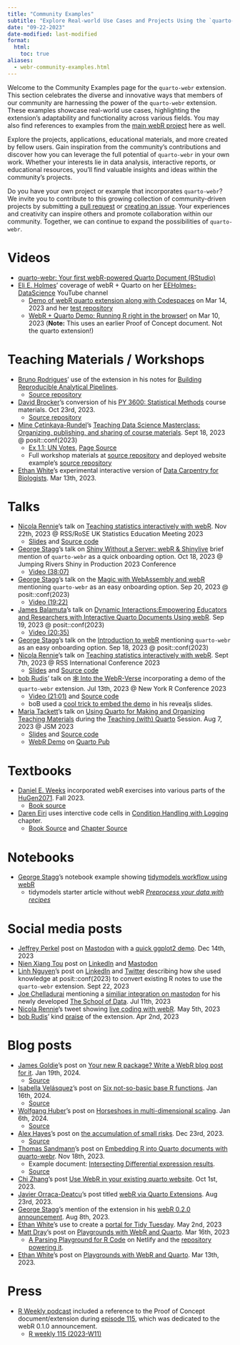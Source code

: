 ```yaml
---
title: "Community Examples"
subtitle: "Explore Real-world Use Cases and Projects Using the `quarto-webr` Extension"
date: "09-22-2023"
date-modified: last-modified
format: 
  html:
    toc: true
aliases:
  - webr-community-examples.html
---
```


Welcome to the Community Examples page for the `quarto-webr` extension. This section celebrates the diverse and innovative ways that members of our community are harnessing the power of the `quarto-webr` extension. These examples showcase real-world use cases, highlighting the extension's adaptability and functionality across various fields. You may also find references to examples from the [main webR project](https://webr.r-wasm.org/) here as well.

Explore the projects, applications, educational materials, and more created by fellow users. Gain inspiration from the community's contributions and discover how you can leverage the full potential of `quarto-webr` in your own work. Whether your interests lie in data analysis, interactive reports, or educational resources, you'll find valuable insights and ideas within the community's projects.

Do you have your own project or example that incorporates `quarto-webr`? We invite you to contribute to this growing collection of community-driven projects by submitting a [pull request](https://github.com/coatless/quarto-webr/edit/main/docs/qwebr-community-examples.qmd) or [creating an issue](https://github.com/coatless/quarto-webr/issues/new?assignees=&labels=community-example&projects=&template=community-example.yml&title=%5BExample%5D%3A+). Your experiences and creativity can inspire others and promote collaboration within our community. Together, we can continue to expand the possibilities of `quarto-webr`.

# Videos

- [quarto-webr: Your first webR-powered Quarto Document (RStudio)](https://www.youtube.com/watch?v=DoRR2S5lLvk)
- [Eli E. Holmes](https://eeholmes.github.io/)' coverage of webR + Quarto on her [EEHolmes-DataScience](https://www.youtube.com/@eeholmes-datascience4849) YouTube channel
  - [Demo of webR quarto extension along with Codespaces](https://www.youtube.com/watch?v=hVLF98HP6Sw) on Mar 14, 2023 and her [test repository](https://github.com/eeholmes/test-webr)
  - [WebR + Quarto Demo: Running R right in the browser!](https://www.youtube.com/watch?v=g_2ogFn2XrY) on Mar 10, 2023 (**Note:** This uses an earlier Proof of Concept document. Not the quarto extension!)

# Teaching Materials / Workshops

- [Bruno Rodrigues](https://www.brodrigues.co/)' use of the extension in his notes for [Building Reproducible Analytical Pipelines](https://rap4mads.eu/).
  - [Source repository](https://github.com/b-rodrigues/rap4mads_2023)
- [David Brocker](https://davidabrocker.com/)'s conversion of his [PY 3600: Statistical Methods](https://davidbrocker.github.io/DBPSYC3400/) course materials. Oct 23rd, 2023.
  - [Source repository](https://github.com/davidbrocker/DBPSYC3400/)
- [Mine Çetinkaya-Rundel](https://mine-cr.com/)'s [Teaching Data Science Masterclass: Organizing, publishing, and sharing of course materials](https://posit-conf-2023.github.io/teach-ds-masterclass/materials/course-materials). Sept 18, 2023 @ posit::conf(2023)
  - [Ex 1.1: UN Votes](https://data-sci-101.github.io/ae/ae-01-unvotes.html), [Page Source](https://github.com/data-sci-101/data-sci-101.github.io/blob/main/ae/ae-01-unvotes.qmd)
  - Full workshop materials at [source repository](https://github.com/posit-conf-2023/teach-ds-masterclass) and deployed website example's [source repository](https://github.com/data-sci-101/data-sci-101.github.io)
- [Ethan White](https://www.weecology.org/author/ethan-white/)'s experimental interactive version of [Data Carpentry for Biologists](https://interactive-lessons.weecology.org/). Mar 13th, 2023.

# Talks

- [Nicola Rennie](https://nrennie.rbind.io/)'s talk on [Teaching statistics interactively with webR](https://nrennie.rbind.io/talks/rss-conference-teaching-webr/). Nov 22th, 2023 @ RSS/RoSE UK Statistics Education Meeting 2023
  - [Slides](https://teaching-with-webr.netlify.app/#/title-slide) and [Source code](https://github.com/nrennie/teaching-with-webR)
- [George Stagg](https://gws.phd)'s talk on [Shiny Without a Server: webR & Shinylive](https://georgestagg.github.io/shiny-without-a-server-2023/) brief mention of `quarto-webr` as a quick onboarding option. Oct 18, 2023 @ Jumping Rivers Shiny in Production 2023 Conference
  - [Video (38:07)](https://www.youtube.com/watch?v=GlZKReTx8GA)
- [George Stagg](https://gws.phd)'s talk on the [Magic with WebAssembly and webR](https://gws.quarto.pub/magic-with-wasm-and-webr/#/title-slide) mentioning `quarto-webr` as an easy onboarding option. Sep 20, 2023 @ posit::conf(2023)
  - [Video (19:22)](https://www.youtube.com/watch?v=P7aTHrgjHt4&list=PL9HYL-VRX0oRFZslRGHwHuwea7SvAATHp&index=78)
- [James Balamuta](https://thecoatlessprofessor.com/)'s talk on [Dynamic Interactions:Empowering Educators and Researchers with Interactive Quarto Documents Using webR](https://assets.thecoatlessprofessor.com/talks/quarto-webr-posit-conf-23-talk.pdf). Sep 19, 2023 @ posit::conf(2023)
  - [Video (20:35)](https://www.youtube.com/watch?v=60i9f861HLg&list=PL9HYL-VRX0oRFZslRGHwHuwea7SvAATHp&index=51)
- [George Stagg](https://gws.phd)'s talk on the [Introduction to webR](https://gws.quarto.pub/introduction-to-webr-2023/#/title-slide) mentioning `quarto-webr` as an easy onboarding option. Sep 18, 2023 @ posit::conf(2023)
- [Nicola Rennie](https://nrennie.rbind.io/)'s talk on [Teaching statistics interactively with webR](https://nrennie.rbind.io/talks/rss-conference-teaching-webr/). Sept 7th, 2023 @ RSS International Conference 2023
  - [Slides](https://teaching-with-webr.netlify.app/#/title-slide) and [Source code](https://github.com/nrennie/teaching-with-webR)
- [bob Rudis](https://rud.is/)' talk on [🕸️ Into the WebR-Verse](https://github.com/hrbrmstr/2023-nyr-webr) incorporating a demo of the `quarto-webr` extension. Jul 13th, 2023 @ New York R Conference 2023
  - [Video (21:01)](https://www.youtube.com/watch?v=inpwcTUmBDY&list=PLlzRFZmxVl9RYNkA-lRUxloDYrd1Bhln9&index=8) and [Source code](https://github.com/hrbrmstr/2023-nyr-webr)
  - boB used a [cool trick to embed the demo](https://github.com/coatless/quarto-webr/issues/14#issuecomment-1634944155) in his revealjs slides.
- [Maria Tackett](https://maria-tackett.netlify.app/)'s talk on [Using Quarto for Making and Organizing Teaching Materials](https://mine-cetinkaya-rundel.github.io/teach-with-quarto/talks/5-teaching-materials/) during the [Teaching (with) Quarto](https://mine-cetinkaya-rundel.github.io/teach-with-quarto/) Session. Aug 7, 2023 @ JSM 2023
  - [Slides](https://mine-cetinkaya-rundel.github.io/teach-with-quarto/talks/5-teaching-materials/) and [Source code](https://github.com/mine-cetinkaya-rundel/teach-with-quarto/tree/main/talks/5-teaching-materials)
  - [WebR Demo](https://maria.quarto.pub/webr-demo/) on [Quarto Pub](https://quarto.pub)

# Textbooks

- [Daniel E. Weeks](https://www.sph.pitt.edu/directory/daniel-weeks) incorporated webR exercises into various parts of the [HuGen2071](https://danieleweeks.github.io/HuGen2071). Fall 2023.
  - [Book source](https://github.com/DanielEWeeks/HuGen2071)
- [Daren Eiri](https://www.linkedin.com/in/dareneiri/) uses interctive code cells in [Condition Handling with Logging](https://dareneiri.github.io/positconf2023/source_files/ConditionHandlingWithLogging) chapter.
  - [Book Source](https://github.com/dareneiri/positconf2023) and [Chapter Source](https://github.com/dareneiri/positconf2023/blob/main/source_files/ConditionHandlingWithLogging.qmd)

# Notebooks

- [George Stagg](https://gws.phd/)'s notebook example showing [tidymodels workflow using webR](https://gws.quarto.pub/introduction-to-webr-2023/demo.html)
   - tidymodels starter article without webR [_Preprocess your data with recipes_](https://www.tidymodels.org/start/recipes/)

# Social media posts

- [Jeffrey Perkel](https://github.com/jperkel) post on [Mastodon](https://mastodon.social/@jperkel@sciencemastodon.com/111581346220627969) with a [quick ggplot2 demo](https://jperkel.github.io/). Dec 14th, 2023
- [Nien Xiang Tou](https://www.nienxiangtou.com/) post on [LinkedIn](https://www.linkedin.com/posts/nien-xiang-tou-phd-a15594184_quarto-webr-rstats-activity-7121412832021123072-BWW3) and [Mastodon](https://mastodon.social/@Nxrunning@fosstodon.org/111284901156764484)
- [Linh Nguyen](https://nguyenllpsych.github.io/)'s post on [LinkedIn](https://www.linkedin.com/posts/nguyenllpsych_positconf2023-activity-7111101659509899265-CTay?utm_source=share&utm_medium=member_desktop) and [Twitter](https://twitter.com/nguyenllpsych/status/1705357201400066141) describing how she used knowledge at posit::conf(2023) to convert existing R notes to use the `quarto-webr` extension. Sept 22, 2023
- [Joe Chelladurai](https://joechelladurai.com/) mentioning a [similiar integration on mastodon](https://mastodon.social/@joe_chelladurai@fosstodon.org/110699434655070719) for his newly developed [The School of Data](https://www.theschoolofdata.org/). Jul 11th, 2023
- [Nicola Rennie](https://nrennie.rbind.io/)'s tweet showing [live coding with webR](https://twitter.com/nrennie35/status/1654509541499850752). May 5th, 2023
- [bob Rudis](https://rud.is/)' kind [praise](https://mastodon.social/@hrbrmstr/110130242863636605) of the extension. Apr 2nd, 2023


# Blog posts

- [James Goldie](https://github.com/jimjam-slam)'s post on [Your new R package? Write a WebR blog post for it](https://jamesgoldie.dev/writing/your-new-r-package-webr/). Jan 19th, 2024.
  - [Source](https://github.com/jimjam-slam/jamesgoldie-dev/blob/6b60b2e42c6e21eb1ed8ae390f108592bb48d98c/writing/your-new-r-package-webr/index.qmd)
- [Isabella Velásquez](https://github.com/ivelasq)'s post on [Six not-so-basic base R functions](https://ivelasq.rbind.io/blog/not-so-basic-base-r-functions/). Jan 16th, 2024.
  - [Source](https://github.com/ivelasq/pipedream/blob/e3ad8c78672a34869194f7deae06ba2310e87c2b/blog/not-so-basic-base-r-functions/index.qmd)
- [Wolfgang Huber](https://github.com/wolfganghuber)'s post on [Horseshoes in multi-dimensional scaling](https://www.huber.embl.de/group/posts/horseshoes-embeddings.html). Jan 6th, 2024.
  - [Source](https://github.com/Huber-group-EMBL/Huber-group-EMBL.github.io/blob/af96767084888843dc0100c070a19993de3762fb/posts/horseshoes-embeddings.qmd)
- [Alex Hayes](https://github.com/alexpghayes)'s post on [the accumulation of small risks](https://www.alexpghayes.com/post/2023-12-12-accumulation-of-risk/). Dec 23rd, 2023.
  - [Source](https://github.com/alexpghayes/quarto-blog/blob/a1bf15bd71278fdddb8b7f6b0358e87700dc9831/post/2023-12-12-accumulation-of-risk/index.qmd)
- [Thomas Sandmann](https://www.linkedin.com/in/thomas-sandmann)'s post on [Embedding R into Quarto documents with quarto-webr](https://tomsing1.github.io/blog/posts/quarto-webr/). Nov 18th, 2023.
  - Example document: [Intersecting Differential expression results](https://tomsing1.github.io/blog/posts/quarto-webr/quarto_webr_example.html).
  - [Source](https://github.com/tomsing1/blog/blob/ae4b593152f09366a39a133d7bee9a95d739d394/posts/quarto-webr/index.qmd)
- [Chi Zhang](https://andreaczhang.github.io/)'s post [Use WebR in your existing quarto website](https://andreaczhang.github.io/blog/technotes_20231001_qt_webr/). Oct 1st, 2023.
- [Javier Orraca-Deatcu](https://www.javierorracadeatcu.com/)'s post titled [webR via Quarto Extensions](https://www.javierorracadeatcu.com/posts/2023-08-23-webr-via-quarto-extensions/). Aug 23rd, 2023.
- [George Stagg](https://gws.phd/)'s mention of the extension in his [webR 0.2.0 announcement](https://www.tidyverse.org/blog/2023/08/webr-0-2-0/). Aug 8th, 2023.
- [Ethan White](https://www.weecology.org/author/ethan-white/)'s use to create a [portal for Tidy Tuesday](https://tidytuesday.weecology.org/). May 2nd, 2023
- [Matt Dray](https://www.matt-dray.com/)'s post on [Playgrounds with WebR and Quarto](https://www.rostrum.blog/posts/2023-03-16-webr-quarto/). Mar 16th, 2023
  - [A Parsing Playground for R Code](https://webr-parse-test.netlify.app/) on Netlify and the [repository powering it](https://github.com/matt-dray/webr-parse-test).
- [Ethan White](https://www.weecology.org/author/ethan-white/)'s post on [Playgrounds with WebR and Quarto](https://jabberwocky.weecology.org/2023/03/13/a-brief-introduction-to-using-webr-and-quarto-for-client-side-interactive-lesson-material/). Mar 13th, 2023.

# Press

- [R Weekly podcast](https://rweekly.fireside.fm) included a reference to the Proof of Concept document/extension during [episode 115](https://rweekly.fireside.fm/115?t=763), which was dedicated to the webR 0.1.0 announcement.
   - [R weekly 115 (2023-W11)](https://rweekly.org/2023-W11.html)
